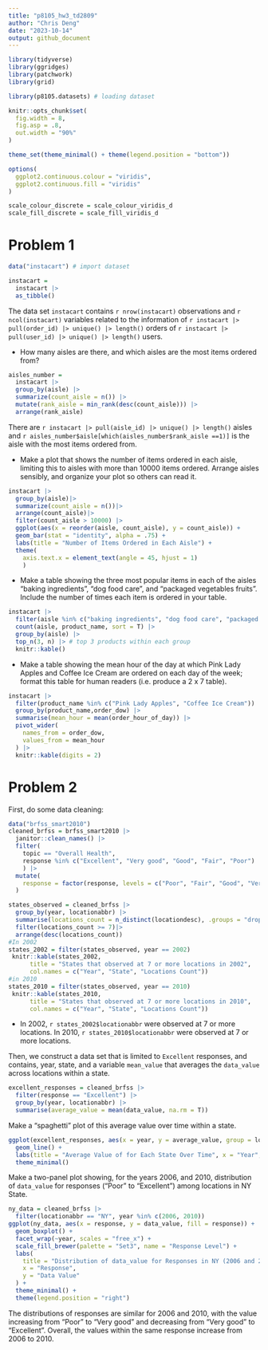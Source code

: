 ```yaml
---
title: "p8105_hw3_td2809"
author: "Chris Deng"
date: "2023-10-14"
output: github_document
---
```


```r
library(tidyverse)
library(ggridges)
library(patchwork)
library(grid)

library(p8105.datasets) # loading dataset

knitr::opts_chunk$set(
  fig.width = 8,
  fig.asp = .8, 
  out.width = "90%"
)

theme_set(theme_minimal() + theme(legend.position = "bottom"))

options(
  ggplot2.continuous.colour = "viridis",
  ggplot2.continuous.fill = "viridis"
)

scale_colour_discrete = scale_colour_viridis_d
scale_fill_discrete = scale_fill_viridis_d
```
# Problem 1
```r
data("instacart") # import dataset

instacart = 
  instacart |> 
  as_tibble()
```
The data set `instacart` contains `r nrow(instacart)` observations and `r ncol(instacart)` variables related to the information of `r instacart |> pull(order_id) |> unique() |> length()` orders of `r instacart |> pull(user_id) |> unique() |> length()` users.

 * How many aisles are there, and which aisles are the most items ordered from?
```r
aisles_number = 
  instacart |> 
  group_by(aisle) |> 
  summarize(count_aisle = n()) |> 
  mutate(rank_aisle = min_rank(desc(count_aisle))) |> 
  arrange(rank_aisle)
```

 There are `r instacart |> pull(aisle_id) |> unique() |> length()` aisles and `r aisles_number$aisle[which(aisles_number$rank_aisle ==1)]` is the aisle with the most items ordered from.

 * Make a plot that shows the number of items ordered in each aisle, limiting this to aisles with more than 10000 items ordered. Arrange aisles sensibly, and organize your plot so others can read it.
```r
instacart |> 
  group_by(aisle)|>
  summarize(count_aisle = n())|>
  arrange(count_aisle)|>
  filter(count_aisle > 10000) |> 
  ggplot(aes(x = reorder(aisle, count_aisle), y = count_aisle)) +
  geom_bar(stat = "identity", alpha = .75) + 
  labs(title = "Number of Items Ordered in Each Aisle") +
  theme(
    axis.text.x = element_text(angle = 45, hjust = 1) 
    )
```

* Make a table showing the three most popular items in each of the aisles “baking ingredients”, “dog food care”, and “packaged vegetables fruits”. Include the number of times each item is ordered in your table.
```r
instacart |> 
  filter(aisle %in% c("baking ingredients", "dog food care", "packaged vegetables fruits")) |> 
  count(aisle, product_name, sort = T) |> 
  group_by(aisle) |> 
  top_n(3, n) |> # top 3 products within each group
  knitr::kable()
```
 * Make a table showing the mean hour of the day at which Pink Lady Apples and Coffee Ice Cream are ordered on each day of the week; format this table for human readers (i.e. produce a 2 x 7 table).
```r
instacart |> 
  filter(product_name %in% c("Pink Lady Apples", "Coffee Ice Cream")) |> 
  group_by(product_name,order_dow) |> 
  summarise(mean_hour = mean(order_hour_of_day)) |> 
  pivot_wider(
    names_from = order_dow,
    values_from = mean_hour
  ) |> 
  knitr::kable(digits = 2)
```
# Problem 2

First, do some data cleaning:
```r
data("brfss_smart2010")
cleaned_brfss = brfss_smart2010 |>
  janitor::clean_names() |>
  filter(
    topic == "Overall Health", 
    response %in% c("Excellent", "Very good", "Good", "Fair", "Poor")
    ) |>
  mutate(
    response = factor(response, levels = c("Poor", "Fair", "Good", "Very good", "Excellent"))
  )
```

```r
states_observed = cleaned_brfss |>
  group_by(year, locationabbr) |>
  summarise(locations_count = n_distinct(locationdesc), .groups = "drop") |>
  filter(locations_count >= 7)|>
  arrange(desc(locations_count))
#In 2002
states_2002 = filter(states_observed, year == 2002) 
 knitr::kable(states_2002, 
      title = "States that observed at 7 or more locations in 2002", 
      col.names = c("Year", "State", "Locations Count"))
#in 2010
states_2010 = filter(states_observed, year == 2010)
 knitr::kable(states_2010, 
      title = "States that observed at 7 or more locations in 2010", 
      col.names = c("Year", "State", "Locations Count"))
```
- In 2002, `r states_2002$locationabbr` were observed at 7 or more locations. In 2010, `r states_2010$locationabbr` were observed at 7 or more locations. 

Then, we construct a data set that is limited to `Excellent` responses, and contains, year, state, and a variable `mean_value` that averages the `data_value` across locations within a state.
```r
excellent_responses = cleaned_brfss |>
  filter(response == "Excellent") |>
  group_by(year, locationabbr) |>
  summarise(average_value = mean(data_value, na.rm = T))
```
Make a “spaghetti” plot of this average value over time within a state.
```r
ggplot(excellent_responses, aes(x = year, y = average_value, group = locationabbr, color = locationabbr)) +
  geom_line() +
  labs(title = "Average Value of for Each State Over Time", x = "Year", y = "Average Value") +
  theme_minimal()
```
Make a two-panel plot showing, for the years 2006, and 2010, distribution of `data_value` for responses (“Poor” to “Excellent”) among locations in NY State.
```r
ny_data = cleaned_brfss |>
  filter(locationabbr == "NY", year %in% c(2006, 2010))
ggplot(ny_data, aes(x = response, y = data_value, fill = response)) +
  geom_boxplot() + 
  facet_wrap(~year, scales = "free_x") + 
  scale_fill_brewer(palette = "Set3", name = "Response Level") +
  labs(
    title = "Distribution of data_value for Responses in NY (2006 and 2010)",
    x = "Response",
    y = "Data Value"
  ) +
  theme_minimal() +
  theme(legend.position = "right")
```
The distributions of responses are similar for 2006 and 2010, with the value increasing from "Poor" to "Very good" and decreasing from "Very good" to "Excellent". Overall, the values within the same response increase from 2006 to 2010.
 